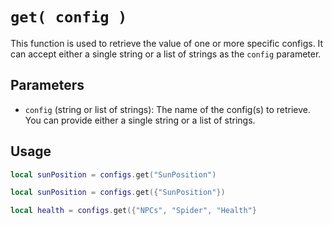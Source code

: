 # `get( config )`

This function is used to retrieve the value of one or more specific configs. It can accept either a single string or a list of strings as the `config` parameter.


## Parameters

- `config` (string or list of strings): The name of the config(s) to retrieve. You can provide either a single string or a list of strings.


## Usage
```lua
local sunPosition = configs.get("SunPosition")
```

```lua 
local sunPosition = configs.get({"SunPosition"})
```

```lua 
local health = configs.get({"NPCs", "Spider", "Health"}
```
